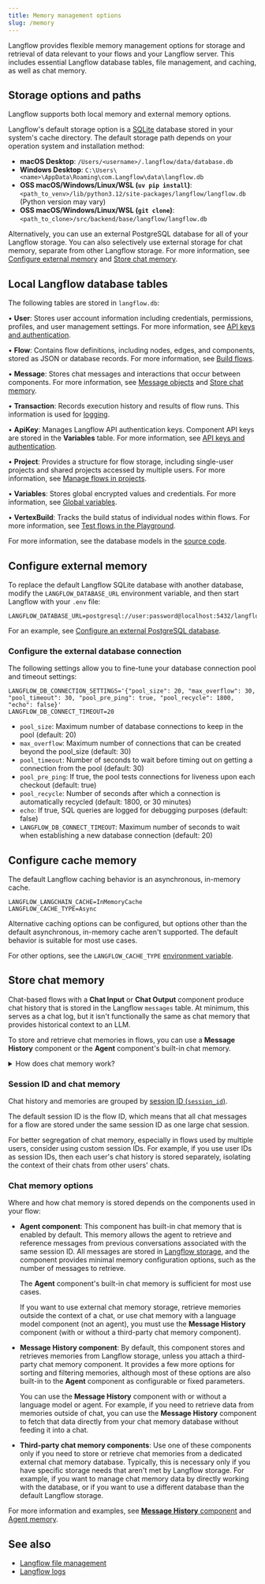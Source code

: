 ```yaml
---
title: Memory management options
slug: /memory
---
```


Langflow provides flexible memory management options for storage and retrieval of data relevant to your flows and your Langflow server.
This includes essential Langflow database tables, file management, and caching, as well as chat memory.

## Storage options and paths

Langflow supports both local memory and external memory options.

Langflow's default storage option is a [SQLite](https://www.sqlite.org/) database stored in your system's cache directory.
The default storage path depends on your operation system and installation method:

- **macOS Desktop**: `/Users/<username>/.langflow/data/database.db`
- **Windows Desktop**: `C:\Users\<name>\AppData\Roaming\com.Langflow\data\langflow.db`
- **OSS macOS/Windows/Linux/WSL (`uv pip install`)**: `<path_to_venv>/lib/python3.12/site-packages/langflow/langflow.db` (Python version may vary)
- **OSS macOS/Windows/Linux/WSL (`git clone`)**: `<path_to_clone>/src/backend/base/langflow/langflow.db`

Alternatively, you can use an external PostgreSQL database for all of your Langflow storage.
You can also selectively use external storage for chat memory, separate from other Langflow storage.
For more information, see [Configure external memory](#configure-external-memory) and [Store chat memory](#store-chat-memory).

## Local Langflow database tables

The following tables are stored in `langflow.db`:

• **User**: Stores user account information including credentials, permissions, profiles, and user management settings. For more information, see [API keys and authentication](/api-keys-and-authentication).

• **Flow**: Contains flow definitions, including nodes, edges, and components, stored as JSON or database records. For more information, see [Build flows](/concepts-flows).

• **Message**: Stores chat messages and interactions that occur between components. For more information, see [Message objects](/data-types#message) and [Store chat memory](#store-chat-memory).

• **Transaction**: Records execution history and results of flow runs. This information is used for [logging](/logging).

• **ApiKey**: Manages Langflow API authentication keys. Component API keys are stored in the **Variables** table. For more information, see [API keys and authentication](/api-keys-and-authentication).

• **Project**: Provides a structure for flow storage, including single-user projects and shared projects accessed by multiple users. For more information, see [Manage flows in projects](/concepts-flows#projects).

• **Variables**: Stores global encrypted values and credentials. For more information, see [Global variables](/configuration-global-variables).

• **VertexBuild**: Tracks the build status of individual nodes within flows. For more information, see [Test flows in the Playground](/concepts-playground).

For more information, see the database models in the [source code](https://github.com/langflow-ai/langflow/tree/main/src/backend/base/langflow/services/database/models).

## Configure external memory

To replace the default Langflow SQLite database with another database, modify the `LANGFLOW_DATABASE_URL` environment variable, and then start Langflow with your `.env` file:

```
LANGFLOW_DATABASE_URL=postgresql://user:password@localhost:5432/langflow
```

For an example, see [Configure an external PostgreSQL database](/configuration-custom-database).

### Configure the external database connection

The following settings allow you to fine-tune your database connection pool and timeout settings:

```
LANGFLOW_DB_CONNECTION_SETTINGS='{"pool_size": 20, "max_overflow": 30, "pool_timeout": 30, "pool_pre_ping": true, "pool_recycle": 1800, "echo": false}'
LANGFLOW_DB_CONNECT_TIMEOUT=20
```

- `pool_size`: Maximum number of database connections to keep in the pool (default: 20)
- `max_overflow`: Maximum number of connections that can be created beyond the pool_size (default: 30)
- `pool_timeout`: Number of seconds to wait before timing out on getting a connection from the pool (default: 30)
- `pool_pre_ping`: If true, the pool tests connections for liveness upon each checkout (default: true)
- `pool_recycle`: Number of seconds after which a connection is automatically recycled (default: 1800, or 30 minutes)
- `echo`: If true, SQL queries are logged for debugging purposes (default: false)
- `LANGFLOW_DB_CONNECT_TIMEOUT`: Maximum number of seconds to wait when establishing a new database connection (default: 20)

## Configure cache memory

The default Langflow caching behavior is an asynchronous, in-memory cache.
```
LANGFLOW_LANGCHAIN_CACHE=InMemoryCache
LANGFLOW_CACHE_TYPE=Async
```

Alternative caching options can be configured, but options other than the default asynchronous, in-memory cache aren't supported.
The default behavior is suitable for most use cases.

For other options, see the `LANGFLOW_CACHE_TYPE` [environment variable](/environment-variables).

## Store chat memory

Chat-based flows with a **Chat Input** or **Chat Output** component produce chat history that is stored in the Langflow `messages` table.
At minimum, this serves as a chat log, but it isn't functionally the same as chat memory that provides historical context to an LLM.

To store and retrieve chat memories in flows, you can use a **Message History** component or the **Agent** component's built-in chat memory.

<details>
<summary>How does chat memory work?</summary>

Chat memory is a cache for an LLM or agent to preserve past conversations to retain and reference that context in future interactions.
For example, if a user has already told the LLM their name, the LLM can retrieve that information from chat memory rather than asking the user to repeat themselves in future conversations or messages.

Chat memory is distinct from vector store memory because it is built specifically for storing and retrieving chat messages from databases.

Components that support chat memory (such as the **Agent** and **Message History** components) provide access to their respective databases _as memory_.
Retrieval as memory is an important distinction for LLMs and agents because this storage and retrieval mechanism is specifically designed to recall context from past conversations.
Unlike vector stores, which are designed for semantic search and retrieval of text chunks, chat memory is designed to store and retrieve chat messages in a way that is optimized for conversation history.

</details>

### Session ID and chat memory

Chat history and memories are grouped by [session ID (`session_id`)](/session-id).

The default session ID is the flow ID, which means that all chat messages for a flow are stored under the same session ID as one large chat session.

For better segregation of chat memory, especially in flows used by multiple users, consider using custom session IDs.
For example, if you use user IDs as session IDs, then each user's chat history is stored separately, isolating the context of their chats from other users' chats.

### Chat memory options

Where and how chat memory is stored depends on the components used in your flow:

* **Agent component**: This component has built-in chat memory that is enabled by default.
This memory allows the agent to retrieve and reference messages from previous conversations associated with the same session ID.
All messages are stored in [Langflow storage](#storage-options-and-paths), and the component provides minimal memory configuration options, such as the number of messages to retrieve.

    The **Agent** component's built-in chat memory is sufficient for most use cases.

    If you want to use external chat memory storage, retrieve memories outside the context of a chat, or use chat memory with a language model component (not an agent), you must use the **Message History** component (with or without a third-party chat memory component).

* **Message History component**: By default, this component stores and retrieves memories from Langflow storage, unless you attach a third-party chat memory component. It provides a few more options for sorting and filtering memories, although most of these options are also built-in to the **Agent** component as configurable or fixed parameters.

    You can use the **Message History** component with or without a language model or agent.
    For example, if you need to retrieve data from memories outside of chat, you can use the **Message History** component to fetch that data directly from your chat memory database without feeding it into a chat.

* **Third-party chat memory components**: Use one of these components only if you need to store or retrieve chat memories from a dedicated external chat memory database.
Typically, this is necessary only if you have specific storage needs that aren't met by Langflow storage.
For example, if you want to manage chat memory data by directly working with the database, or if you want to use a different database than the default Langflow storage.

For more information and examples, see [**Message History** component](/components-helpers#message-history) and [Agent memory](/agents#agent-memory).

## See also

* [Langflow file management](/concepts-file-management)
* [Langflow logs](/logging)
